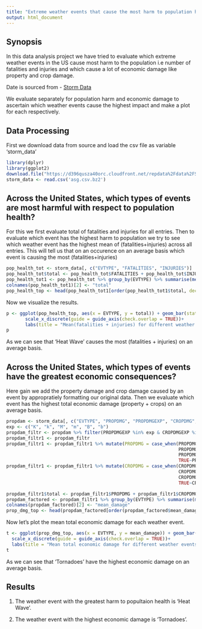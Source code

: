 ---
title: "Extreme weather events that cause the most harm to population health and damage to the economy in USA "
output: html_document
---

## Synopsis

In this data analysis project we have tried to evaluate which extreme weather events in the US cause most harm to the population i.e number of fatalities and injuries and which cause a lot of economic damage like property and crop damage.

Date is sourced from - [Storm Data](https://d396qusza40orc.cloudfront.net/repdata%2Fdata%2FStormData.csv.bz2)

We evaluate separately for population harm and economic damage to ascertain which weather events cause the highest impact and make a plot for each respectively.

## Data Processing

First we download data from source and load the csv file as variable ‘storm_data’

```{r}
library(dplyr)
library(ggplot2)
download.file("https://d396qusza40orc.cloudfront.net/repdata%2Fdata%2FStormData.csv.bz2", destfile = 'asg.csv.bz2')
storm_data <- read.csv('asg.csv.bz2')
```

## Across the United States, which types of events are most harmful with respect to population health?

For this we first evaluate total of fatalities and injuries for all entries. Then to evaluate which event has the highest harm to population we try to see which weather event has the highest mean of (fatalities+injuries) across all entries. This will tell us that on an occurence on an average basis which event is causing the most (fatalities+injuries)

```{r}
pop_health_tot <- storm_data[, c("EVTYPE", "FATALITIES", "INJURIES")]
pop_health_tot$total <- pop_health_tot$FATALITIES + pop_health_tot$INJURIES
pop_health_tot1 <- pop_health_tot %>% group_by(EVTYPE) %>% summarise(mean(total, na.rm = TRUE))
colnames(pop_health_tot1)[2] <- "total"
pop_health_top <- head(pop_health_tot1[order(pop_health_tot1$total, decreasing = TRUE),])
```

Now we visualize the results.

```{r}
p <- ggplot(pop_health_top, aes(x = EVTYPE, y = total)) + geom_bar(stat = "identity")+
       scale_x_discrete(guide = guide_axis(check.overlap = TRUE))+
       labs(title = "Mean(fatalities + injuries) for different weather events", x= "Event", y = "Mean(fatalities + injuries)")
p
```

As we can see that ‘Heat Wave’ causes the most (fatalities + injuries) on an average basis.

## Across the United States, which types of events have the greatest economic consequences?

Here gain we add the property damage and crop damage caused by an event by appropratiely formatting our original data. Then we evaluate which event has the highest total economic damage (property + crops) on an average basis.

```{r}
propdam <- storm_data[, c("EVTYPE", "PROPDMG", "PROPDMGEXP", "CROPDMG", "CROPDMGEXP")]
exp <- c("K", "k", "M", "m", "B", "b")
propdam_filtr <- propdam %>% filter(PROPDMGEXP %in% exp & CROPDMGEXP %in% exp)
propdam_filtr1 <- propdam_filtr
propdam_filtr1 <- propdam_filtr1 %>% mutate(PROPDMG = case_when(PROPDMGEXP %in% c("K","k") ~ PROPDMG*(10^3),
                                                                PROPDMGEXP %in% c("M","m") ~ PROPDMG*(10^6),
                                                                PROPDMGEXP %in% c("B","b") ~ PROPDMG*(10^9),
                                                                TRUE~PROPDMG))
propdam_filtr1 <- propdam_filtr1 %>% mutate(CROPDMG = case_when(CROPDMGEXP %in% c("K","k") ~ CROPDMG*(10^3),
                                                                CROPDMGEXP %in% c("M","m") ~ CROPDMG*(10^6),
                                                                CROPDMGEXP %in% c("B","b") ~ CROPDMG*(10^9),
                                                                TRUE~CROPDMG))

propdam_filtr1$total <- propdam_filtr1$PROPDMG + propdam_filtr1$CROPDMG
propdam_factored <- propdam_filtr1 %>% group_by(EVTYPE) %>% summarise(mean(total, na.rm = TRUE))
colnames(propdam_factored)[2] <- "mean_damage"
prop_dmg_top <- head(propdam_factored[order(propdam_factored$mean_damage, decreasing = TRUE),])
```

Now let’s plot the mean total economic damage for each weather event.

```{r}
t <- ggplot(prop_dmg_top, aes(x = EVTYPE, y = mean_damage)) + geom_bar(stat = "identity") +
  scale_x_discrete(guide = guide_axis(check.overlap = TRUE))+
  labs(title = "Mean total economic damage for different weather events", x= "Event", y = "Mean(property + crop damage)")
t
```

As we can see that ‘Tornadoes’ have the highest economic damage on an average basis.

## Results

1. The weather event with the greatest harm to popultaion health is ‘Heat Wave’.

2. The weather event with the highest economic damage is ‘Tornadoes’.















